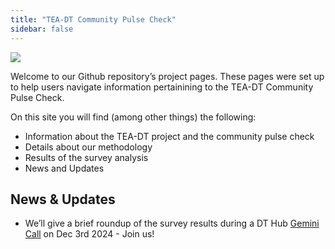```yaml
---
title: "TEA-DT Community Pulse Check"
sidebar: false
---
```


![](images/hero.jpg){fig-alt="A hero image for the website. It is an abstract image of people on floating platforms, investigating information. The illustrator is Jonny lighthands."}

Welcome to our Github repository's project pages.
These pages were set up to help users navigate information pertainining to the TEA-DT Community Pulse Check.

On this site you will find (among other things) the following:

- Information about the TEA-DT project and the community pulse check
- Details about our methodology
- Results of the survey analysis
- News and Updates

## News & Updates

- We'll give a brief roundup of the survey results during a DT Hub [Gemini Call](https://digitaltwinhub.co.uk/gemini-call/) on Dec 3rd 2024 - Join us!